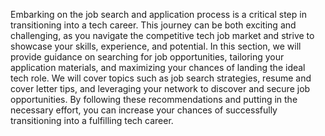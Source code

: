 Embarking on the job search and application process is a critical step in transitioning into a tech career. This journey can be both exciting and challenging, as you navigate the competitive tech job market and strive to showcase your skills, experience, and potential. In this section, we will provide guidance on searching for job opportunities, tailoring your application materials, and maximizing your chances of landing the ideal tech role. We will cover topics such as job search strategies, resume and cover letter tips, and leveraging your network to discover and secure job opportunities. By following these recommendations and putting in the necessary effort, you can increase your chances of successfully transitioning into a fulfilling tech career.
